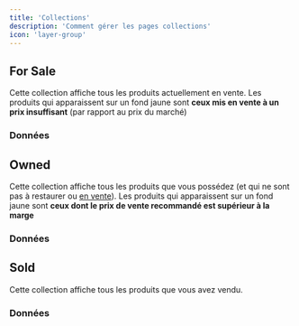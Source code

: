 ```yaml
---
title: 'Collections'
description: 'Comment gérer les pages collections'
icon: 'layer-group'
---
```


## <Icon icon="bag-shopping" iconType="regular" color="000000" size={24}/> For Sale
Cette collection affiche tous les produits actuellement en vente.
<Info>Les produits qui apparaissent sur un fond jaune sont **ceux mis en vente à un prix insuffisant** (par rapport au prix du marché)</Info>

### Données
<AccordionGroup>
<PurchasePrice />
<MarketPrice />
<SellingPrice />
<MarginPrice />
<ForSalePrice />
<Profit />
</AccordionGroup>

## <Icon icon="box" iconType="regular" color="000000" size={24}/> Owned
Cette collection affiche tous les produits que vous possédez (et qui ne sont pas à restaurer ou [en vente](#for-sale)).
<Info>Les produits qui apparaissent sur un fond jaune sont **ceux dont le prix de vente recommandé est supérieur à la marge**</Info>

### Données
<AccordionGroup>
<PurchasePrice />
<MarketPrice />
<SellingPrice />
<MarginPrice />
<Profit />
<YieldRate />
</AccordionGroup>

## <Icon icon="money-bills-simple" iconType="regular" color="000000" size={24}/> Sold
Cette collection affiche tous les produits que vous avez vendu.

### Données
<AccordionGroup>
<PurchasePrice />
<MarketPrice />
<SoldPrice />
<Profit />
<YieldRate />
<SoldOn />
</AccordionGroup>